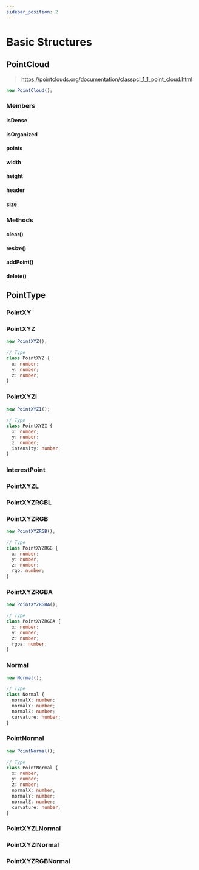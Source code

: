 ```yaml
---
sidebar_position: 2
---
```


# Basic Structures

## PointCloud

> https://pointclouds.org/documentation/classpcl_1_1_point_cloud.html

```ts
new PointCloud();
```

### Members

#### isDense

#### isOrganized

#### points

#### width

#### height

#### header

#### size

### Methods

#### clear()

#### resize()

#### addPoint()

#### delete()

## PointType

### PointXY

### PointXYZ

```ts
new PointXYZ();

// Type
class PointXYZ {
  x: number;
  y: number;
  z: number;
}
```

### PointXYZI

```ts
new PointXYZI();

// Type
class PointXYZI {
  x: number;
  y: number;
  z: number;
  intensity: number;
}
```

### InterestPoint

### PointXYZL

### PointXYZRGBL

### PointXYZRGB

```ts
new PointXYZRGB();

// Type
class PointXYZRGB {
  x: number;
  y: number;
  z: number;
  rgb: number;
}
```

### PointXYZRGBA

```ts
new PointXYZRGBA();

// Type
class PointXYZRGBA {
  x: number;
  y: number;
  z: number;
  rgba: number;
}
```

### Normal

```ts
new Normal();

// Type
class Normal {
  normalX: number;
  normalY: number;
  normalZ: number;
  curvature: number;
}
```

### PointNormal

```ts
new PointNormal();

// Type
class PointNormal {
  x: number;
  y: number;
  z: number;
  normalX: number;
  normalY: number;
  normalZ: number;
  curvature: number;
}
```

### PointXYZLNormal

### PointXYZINormal

### PointXYZRGBNormal
